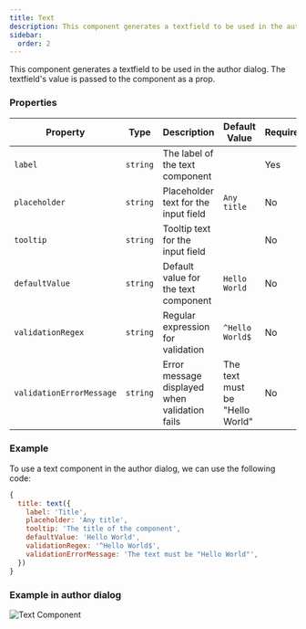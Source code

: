 ```yaml
---
title: Text
description: This component generates a textfield to be used in the author dialog.
sidebar:
  order: 2
---
```


This component generates a textfield to be used in the author dialog.
The textfield's value is passed to the component as a prop.

### Properties

| Property                | Type     | Description                                      | Default Value  | Required |
|-------------------------|----------|--------------------------------------------------|----------------|----------|
| `label`                 | `string` | The label of the text component                  |                | Yes      |
| `placeholder`           | `string` | Placeholder text for the input field             | `Any title`    | No       |
| `tooltip`               | `string` | Tooltip text for the input field                 |                | No       |
| `defaultValue`          | `string` | Default value for the text component             | `Hello World`  | No       |
| `validationRegex`       | `string` | Regular expression for validation                | `^Hello World$`| No       |
| `validationErrorMessage`| `string` | Error message displayed when validation fails    | The text must be "Hello World" | No |


### Example
To use a text component in the author dialog, we can use the following code:
```jsx
{
  title: text({
    label: 'Title',
    placeholder: 'Any title',
    tooltip: 'The title of the component',
    defaultValue: 'Hello World',
    validationRegex: '^Hello World$',
    validationErrorMessage: 'The text must be "Hello World"',
  })
}
```

### Example in author dialog

![Text Component](../../../assets/components/text/text.png)
